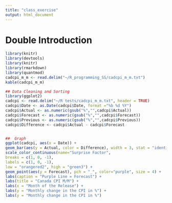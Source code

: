 ```yaml
---
title: "class_exercise"
output: html_document
---
```


# Double Introduction

```r
library(knitr)
library(devtools)
library(knitr)
library(rmarkdown)
library(quantmod)
cadcpi_m_m <- read.delim("~/R_programming_SS/cadcpi_m_m.txt")
kable(cadcpi_m_m)
```

```r

## Data Cleaning and Sorting
library(ggplot2)
cadcpi <- read.delim("~/R tests/cadcpi_m_m.txt", header = TRUE)
cadcpi$Date <- as.Date(cadcpi$Date, format ="%b %d %Y")
cadcpi$Actual <- as.numeric(gsub("%","",cadcpi$Actual))
cadcpi$Forecast <- as.numeric(gsub("%","",cadcpi$Forecast))
cadcpi$Previous <- as.numeric(gsub("%","",cadcpi$Previous))
cadcpi$Difference <- cadcpi$Actual - cadcpi$Forecast


##  Graph
ggplot(cadcpi, aes(x = Date)) +
geom_bar(aes(y = Actual, color = Difference), width = 3, stat = "identity") +
scale_color_continuous(name="Surprise Factor",
breaks = c(1, 0, -1),
labels = c(1, 0, -1),
low = "orangered2", high = "green3") +
geom_point(aes(y = Forecast), pch = "_", color="purple", size = 4) +
labs(caption = "Purple Line = Forecast") +
labs(title = "Canada CPI M/M") +
labs(x = "Month of the Release") +
labs(y = "Monthly change in the CPI in %") +
labs(y = "Monthly change in the CPI in %")

```

